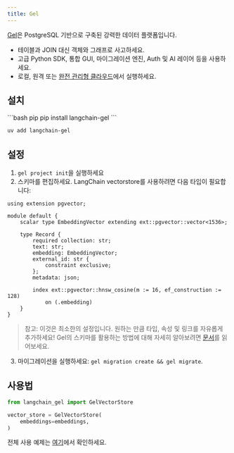 ```yaml
---
title: Gel
---
```


[Gel](https://www.geldata.com/)은 PostgreSQL 기반으로 구축된 강력한 데이터 플랫폼입니다.

- 테이블과 JOIN 대신 객체와 그래프로 사고하세요.
- 고급 Python SDK, 통합 GUI, 마이그레이션 엔진, Auth 및 AI 레이어 등을 사용하세요.
- 로컬, 원격 또는 [완전 관리형 클라우드](https://www.geldata.com/cloud)에서 실행하세요.

## 설치

<CodeGroup>
```bash pip
pip install langchain-gel
```

```bash uv
uv add langchain-gel
```
</CodeGroup>

## 설정

1. `gel project init`을 실행하세요
2. 스키마를 편집하세요. LangChain vectorstore를 사용하려면 다음 타입이 필요합니다:

```gel
using extension pgvector;

module default {
    scalar type EmbeddingVector extending ext::pgvector::vector<1536>;

    type Record {
        required collection: str;
        text: str;
        embedding: EmbeddingVector;
        external_id: str {
            constraint exclusive;
        };
        metadata: json;

        index ext::pgvector::hnsw_cosine(m := 16, ef_construction := 128)
            on (.embedding)
    }
}
```

> 참고: 이것은 최소한의 설정입니다. 원하는 만큼 타입, 속성 및 링크를 자유롭게 추가하세요!
> Gel의 스키마를 활용하는 방법에 대해 자세히 알아보려면 [문서](https://docs.geldata.com/learn/schema)를 읽어보세요.

3. 마이그레이션을 실행하세요: `gel migration create && gel migrate`.

## 사용법

```python
from langchain_gel import GelVectorStore

vector_store = GelVectorStore(
    embeddings=embeddings,
)
```

전체 사용 예제는 [여기](/oss/integrations/vectorstores/gel)에서 확인하세요.